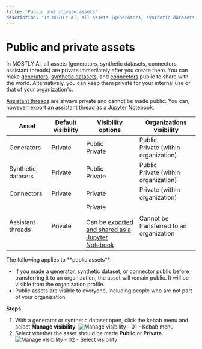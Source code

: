 ```yaml
---
title: 'Public and private assets'
description: 'In MOSTLY AI, all assets (generators, synthetic datasets, connectors, assistant threads) are private by default. You can make generators and synthetic datasets public to share them with the world or keep them private for internal use.'
---
```



# Public and private assets

In MOSTLY AI, all assets (generators, synthetic datasets, connectors, assistant threads) are private immediately after you create them. You can make [generators](/generators), [synthetic datasets](/synthetic-datasets), and [connectors](/connectors) public to share with the world. Alternatively, you can keep them private for your internal use or that of your organization's.


[Assistant threads](/assistant) are always private and cannot be made public. You can, however, [export an assistant thread as a Jupyter Notebook](/assistant/manage-threads#export-as-a-jupyter-notebook).


| Asset | Default visibility | Visibility options | Organizations visibility |
| --- | --- | --- | --- |
| Generators | <PrivateAssetIcon/>Private | <PublicAssetIcon/>Public<br /><PrivateAssetIcon/>Private | <PublicAssetIcon/>Public<br /><PrivateAssetIcon/>Private (within organization) |
| Synthetic datasets | <PrivateAssetIcon/>Private | <PublicAssetIcon/>Public<br /><PrivateAssetIcon/>Private | <PublicAssetIcon/>Public<br /><PrivateAssetIcon/>Private (within organization) |
| Connectors | <PrivateAssetIcon/>Private | <PrivateAssetIcon/>Private | <PrivateAssetIcon/>Private (within organization) |
| Assistant threads | <PrivateAssetIcon/>Private | <PrivateAssetIcon/>Private<br /><br />Can be [exported and shared as a Jupyter Notebook](/manage-threads#export-as-a-jupyter-notebook) | Cannot be transferred to an organization |

<Callout>
The following applies to **public assets**:

* If you made a generator, synthetic dataset, or connector public before transferring it to an organization, the asset will remain public. It will be visible from the organization profile.
* Public assets are visible to everyone, including people who are not part of your organization.
</Callout>

**Steps**

1. With a generator or synthetic dataset open, click the kebab menu and select **Manage visibility**.
    <Image 
        src="/docs/docimages/organizations/visibility-01-kebab-select-manage-visibility.webp"
        alt="Manage visibility - 01 - Kebab menu"
        width={700}
        height={300}
    />
2. Select whether the asset should be made **Public** or **Private**.
    <Image
        src="/docs/docimages/organizations/visibility-02-select-public-or-private.webp"
        alt="Manage visibility - 02 - Select visibility"
        width={700}
        height={300}
    />